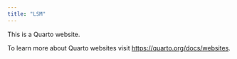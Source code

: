 ```yaml
---
title: "LSM"
---
```


This is a Quarto website.

To learn more about Quarto websites visit <https://quarto.org/docs/websites>.
